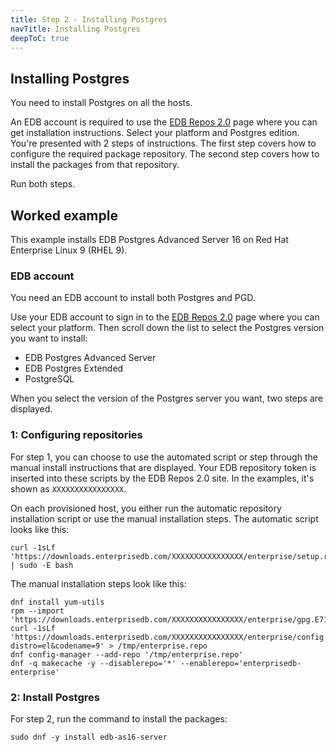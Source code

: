 ```yaml
---
title: Step 2 - Installing Postgres
navTitle: Installing Postgres
deepToC: true
---
```


## Installing Postgres

You need to install Postgres on all the hosts.

An EDB account is required to use the [EDB Repos 2.0](https://www.enterprisedb.com/repos) page where you can get installation instructions.
Select your platform and Postgres edition. 
You're presented with 2 steps of instructions. The first step covers how to configure the required package repository. The second step covers how to install the packages from that repository.

Run both steps.

## Worked example

This example installs EDB Postgres Advanced Server 16 on Red Hat Enterprise Linux 9 (RHEL 9).

### EDB account

You need an EDB account to install both Postgres and PGD.

Use your EDB account to sign in to the [EDB Repos 2.0](https://www.enterprisedb.com/repos) page where you can select your platform. Then scroll down the list to select the Postgres version you want to install:

* EDB Postgres Advanced Server
* EDB Postgres Extended
* PostgreSQL

When you select the version of the Postgres server you want, two steps are displayed.


### 1: Configuring repositories

For step 1, you can choose to use the automated script or step through the manual install instructions that are displayed. Your EDB repository token is inserted into these scripts by the EDB Repos 2.0 site. 
In the examples, it's shown as `XXXXXXXXXXXXXXXX`.

On each provisioned host, you either run the automatic repository installation script or use the manual installation steps. The automatic script looks like this: 

```shell
curl -1sLf 'https://downloads.enterprisedb.com/XXXXXXXXXXXXXXXX/enterprise/setup.rpm.sh' | sudo -E bash
```

The manual installation steps look like this:

```shell
dnf install yum-utils 
rpm --import 'https://downloads.enterprisedb.com/XXXXXXXXXXXXXXXX/enterprise/gpg.E71EB0829F1EF813.key'
curl -1sLf 'https://downloads.enterprisedb.com/XXXXXXXXXXXXXXXX/enterprise/config.rpm.txt?distro=el&codename=9' > /tmp/enterprise.repo
dnf config-manager --add-repo '/tmp/enterprise.repo'
dnf -q makecache -y --disablerepo='*' --enablerepo='enterprisedb-enterprise'
```

### 2: Install Postgres

For step 2, run the command to install the packages:

```
sudo dnf -y install edb-as16-server
```
